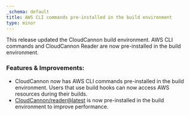 ```yaml
---
_schema: default
title: AWS CLI commands pre-installed in the build environment
type: minor
---
```

This release updated the CloudCannon build environment. AWS CLI commands and CloudCannon Reader are now pre-installed in the build environment.

### Features & Improvements:

* CloudCannon now has AWS CLI commands pre-installed in the build environment. Users that use build hooks can now access AWS resources during their builds.
* <a href="https://github.com/CloudCannon/reader" target="_blank" rel="noopener">CloudCannon/reader@latest</a>&nbsp;is now pre-installed in the build environment to improve performance.